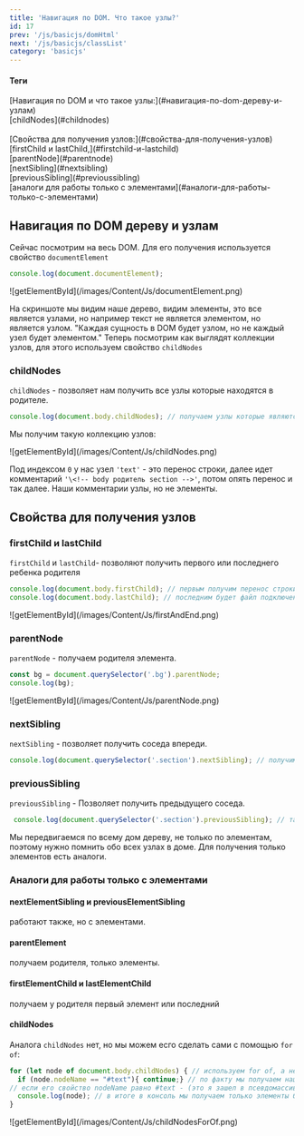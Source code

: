 ```yaml
---
title: 'Навигация по DOM. Что такое узлы?'
id: 17
prev: '/js/basicjs/domHtml'
next: '/js/basicjs/classList'
category: 'basicjs'
---
```



#### Теги
<div className='tag_js'>[Навигация по DOM и что такое узлы:](#навигация-по-dom-дереву-и-узлам)</div>
<div className='mini_tag_js'>[childNodes](#childnodes)</div> <br/>
<div className='tag_js'>[Свойства для получения узлов:](#свойства-для-получения-узлов)</div>
<div className='mini_tag_js'>[firstChild и lastChild,](#firstchild-и-lastchild)</div>
<div className='mini_tag_js'>[parentNode](#parentnode)</div>
<div className='mini_tag_js'>[nextSibling](#nextsibling)</div>
<div className='mini_tag_js'>[previousSibling](#previoussibling)</div>
<div className='mini_tag_js'>[аналоги для работы только с элементами](#аналоги-для-работы-только-с-элементами)</div>

## Навигация по DOM дереву и узлам ##
Сейчас посмотрим на весь DOM. Для его получения используется свойство `documentElement`
```javaScript
console.log(document.documentElement);
```

<div className='container-img'> <span className="img"> ![getElementById](/images/Content/Js/documentElement.png) </span></div>

На скриншоте мы видим наше дерево, видим элементы, это все является узлами, но например текст не является элементом, но является узлом.
"Каждая сущность в DOM будет узлом, но не каждый узел будет элементом." 
Теперь посмотрим как выглядят коллекции узлов, для этого используем свойство `childNodes`
### childNodes ###
`childNodes` - позволяет нам получить все узлы которые находятся в родителе.
```javaScript
console.log(document.body.childNodes); // получаем узлы которые являются детьми у body.
```
Мы получим такую коллекцию узлов:

<div className='container-img'> <span className="img"> ![getElementById](/images/Content/Js/childNodes.png) </span></div>

Под индексом `0` у нас узел `'text'` - это перенос строки, далее идет комментарий `'\<!-- body родитель section -->'`, потом опять перенос и так далее. Наши комментарии узлы, но не элементы.

## Свойства для получения узлов ##

### firstChild и lastChild ###
`firstChild` и `lastChild`- позволяют получить первого или последнего ребенка родителя

```javaScript
console.log(document.body.firstChild); // первым получим перенос строки.
console.log(document.body.lastChild); // последним будет файл подключения js
```

<div className='container-img'> <span className="img"> ![getElementById](/images/Content/Js/firstAndEnd.png) </span></div>

### parentNode ###
`parentNode` - получаем родителя элемента.
```javaScript
const bg = document.querySelector('.bg').parentNode;
console.log(bg);
```

<div className='container-img'> <span className="img"> ![getElementById](/images/Content/Js/parentNode.png) </span></div>

### nextSibling ###
`nextSibling` - позволяет получить соседа впереди.
```javaScript
console.log(document.querySelector('.section').nextSibling); // получим text - перенос строки.
```
### previousSibling ###
`previousSibling` - Позволяет получить предыдущего соседа.
```javaScript
 console.log(document.querySelector('.section').previousSibling); // так же получим text
```
Мы передвигаемся по всему дом дереву, не только по элементам, поэтому нужно помнить обо всех узлах в доме. Для получения только элементов есть аналоги.
### Аналоги для работы только с элементами

#### nextElementSibling и previousElementSibling ####
работают также, но с элементами.
#### parentElement ####
получаем родителя, только элементы.
#### firstElementChild и lastElementChild ####
получаем у родителя первый элемент или последний 
#### childNodes ####
Аналога `childNodes` нет, но мы можем есго сделать сами с помощью `for of`:
```javaScript
for (let node of document.body.childNodes) { // используем for of, а не forEach потому что в нем мы можем использовать continue и br/ake.
  if (node.nodeName == "#text"){ continue;} // по факту мы получаем наш псевдомассив нодузел и говорим если нода(каждый наш элемент)
// если его свойство nodeName равно #text - (это я зашел в псевдомассив раскрыл ноду text и нашел имя.) То мы пропускаем эту итерацию 
  console.log(node); // в итоге в консоль мы получаем только элементы без текстовых узлов
}
```
<div className='container-img'> <span className="img"> ![getElementById](/images/Content/Js/childNodesForOf.png) </span></div>



